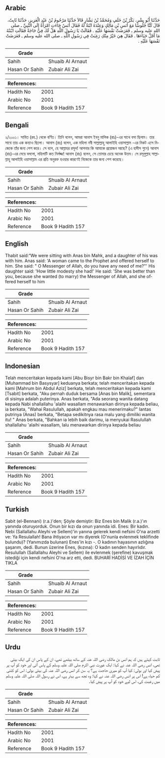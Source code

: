 ## Arabic


<div dir="rtl" lang="ar" style={{fontSize:'larger',backgroundColor:'#f8f9fa',padding:20}}>
حَدَّثَنَا أَبُو بِشْرٍ، بَكْرُ بْنُ خَلَفٍ وَمُحَمَّدُ بْنُ بَشَّارٍ قَالاَ حَدَّثَنَا مَرْحُومُ بْنُ عَبْدِ الْعَزِيزِ، حَدَّثَنَا ثَابِتٌ، قَالَ كُنَّا جُلُوسًا مَعَ أَنَسِ بْنِ مَالِكٍ وَعِنْدَهُ ابْنَةٌ لَهُ فَقَالَ أَنَسٌ جَاءَتِ امْرَأَةٌ إِلَى النَّبِيِّ ـ صلى الله عليه وسلم ـ فَعَرَضَتْ نَفْسَهَا عَلَيْهِ ‏.‏ فَقَالَتْ يَا رَسُولَ اللَّهِ هَلْ لَكَ فِيَّ حَاجَةٌ فَقَالَتِ ابْنَتُهُ مَا أَقَلَّ حَيَاءَهَا ‏.‏ فَقَالَ هِيَ خَيْرٌ مِنْكِ رَغِبَتْ فِي رَسُولِ اللَّهِ ـ صلى الله عليه وسلم ـ فَعَرَضَتْ نَفْسَهَا عَلَيْهِ ‏.‏
</div>
<div style={{backgroundColor:'#f8f9fa',padding:20, marginBottom: 10}}><table> <thead> <tr> <th>Grade</th> <th></th> </tr> </thead> <tbody> <tr><td>Sahih</td><td>Shuaib Al Arnaut</td></tr><tr><td>Hasan Or Sahih</td><td>Zubair Ali Zai</td></tr></tbody></table><table> <thead> <tr> <th>References:</th> <th></th> </tr> </thead> <tbody><tr><td>Hadith No</td><td>2001</td></tr><tr><td>Arabic No</td><td>2001</td></tr><tr><td>Reference</td><td>Book 9 Hadith 157</td></tr></tbody></table></div>

## Bengali


<div dir="ltr" lang="bn" style={{fontSize:'larger',backgroundColor:'#f8f9fa',padding:20}}>
২/২০০১। সাবিত (রহ.) থেকে বর্ণিত। তিনি বলেন, আমরা আনাস ইবনু মালিক (রাঃ)-এর সাথে বসা ছিলাম। তার সাথে তার এক কন্যাও ছিলো। আনাস (রাঃ) বলেন, এক মহিলা নবী সাল্লাল্লাহু আলাইহি ওয়াসাল্লাম -এর নিকট এসে নিজেকে তাঁর জন্য পেশ করে। সে বলে, হে আল্লাহর রসূল! আপনার কি আমাকে প্রয়োজন আছে? (এ হাদীস শুনে) আনাস (রাঃ)-এর মেয়ে বললো, মহিলাটি কত নির্লজ্জ! আনাস (রাঃ) বলেন, সে তোমার চেয়ে অনেক উত্তম। সে রসূলুল্লাহ সাল্লাল্লাহু আলাইহি ওয়াসাল্লাম এর প্রতি অনুরক্ত হওয়ার কারণেই নিজেকে তার জন্য পেশ করেছে।
</div>
<div style={{backgroundColor:'#f8f9fa',padding:20, marginBottom: 10}}><table> <thead> <tr> <th>Grade</th> <th></th> </tr> </thead> <tbody> <tr><td>Sahih</td><td>Shuaib Al Arnaut</td></tr><tr><td>Hasan Or Sahih</td><td>Zubair Ali Zai</td></tr></tbody></table><table> <thead> <tr> <th>References:</th> <th></th> </tr> </thead> <tbody><tr><td>Hadith No</td><td>2001</td></tr><tr><td>Arabic No</td><td>2001</td></tr><tr><td>Reference</td><td>Book 9 Hadith 157</td></tr></tbody></table></div>

## English


<div dir="ltr" lang="en" style={{fontSize:'larger',backgroundColor:'#f8f9fa',padding:20}}>
Thabit said:“We were sitting with Anas bin Mahk, and a daughter of his was with him. Anas said: 'A woman came to the Prophet and offered herself to him. She said: " O Messenger of Allah, do you have any need of me?"' His daughter said: 'How little modesty she had!' He said: 'She was better than you, because she wanted (to marry) the Messenger of Allah, and she offered herself to him
</div>
<div style={{backgroundColor:'#f8f9fa',padding:20, marginBottom: 10}}><table> <thead> <tr> <th>Grade</th> <th></th> </tr> </thead> <tbody> <tr><td>Sahih</td><td>Shuaib Al Arnaut</td></tr><tr><td>Hasan Or Sahih</td><td>Zubair Ali Zai</td></tr></tbody></table><table> <thead> <tr> <th>References:</th> <th></th> </tr> </thead> <tbody><tr><td>Hadith No</td><td>2001</td></tr><tr><td>Arabic No</td><td>2001</td></tr><tr><td>Reference</td><td>Book 9 Hadith 157</td></tr></tbody></table></div>

## Indonesian


<div dir="ltr" lang="id" style={{fontSize:'larger',backgroundColor:'#f8f9fa',padding:20}}>
Telah menceritakan kepada kami [Abu Bisyr bin Bakr bin Khalaf] dan [Muhammad bin Basysyar] keduanya berkata; telah menceritakan kepada kami [Mahrum bin Abdul Aziz] berkata, telah menceritakan kepada kami [Tsabit] berkata, "Aku pernah duduk bersama [Anas bin Malik], sementara di sisinya adalah puterinya. Anas berkata, "Ada seorang wanita datang kepada Nabi shallallahu 'alaihi wasallam menawarkan dirinya kepada beliau, ia berkata, "Wahai Rasulullah, apakah engkau mau menerimaku?" lantas putrinya (Anas) berkata, "Betapa sedikitnya rasa malu yang dimiliki wanita itu! " Anas berkata, "Bahkan ia lebih baik darimu, ia menyukai Rasulullah shallallahu 'alaihi wasallam, lalu menawarkan dirinya kepada beliau
</div>
<div style={{backgroundColor:'#f8f9fa',padding:20, marginBottom: 10}}><table> <thead> <tr> <th>Grade</th> <th></th> </tr> </thead> <tbody> <tr><td>Sahih</td><td>Shuaib Al Arnaut</td></tr><tr><td>Hasan Or Sahih</td><td>Zubair Ali Zai</td></tr></tbody></table><table> <thead> <tr> <th>References:</th> <th></th> </tr> </thead> <tbody><tr><td>Hadith No</td><td>2001</td></tr><tr><td>Arabic No</td><td>2001</td></tr><tr><td>Reference</td><td>Book 9 Hadith 157</td></tr></tbody></table></div>

## Turkish


<div dir="ltr" lang="tr" style={{fontSize:'larger',backgroundColor:'#f8f9fa',padding:20}}>
Sabit (el-Bennani) (r.a.)'den; Şöyle demiştir: Biz Enes bin Malik (r.a.)'ın yanında oturuyorduk. Onun bir kızı da onun yanında idi. Enes: Bir kadın. Nebi (Sallallahu Aleyhi ve Sellem)'in yanına gelerek kendi nefsini O'na arzetti ve: Ya Resulallah! Bana ihtiyacın var mı diyerek (O'nunla evlenmek teklifinde bulundu)? (Yanımızda bulunan) Enes'in kızı -. O kadının hayasının azlığına şaşarım, dedi. Bunun üzerine Enes, (kızına): O kadın senden hayırlıdır. Resulullah (Sallallahu Aleyhi ve Sellem) ile evlenmek (şerefine) kavuşmak istediği için kendi nefsini O'na arz etti, dedi. BUHARİ HADİSİ VE İZAH İÇİN TIKLA
</div>
<div style={{backgroundColor:'#f8f9fa',padding:20, marginBottom: 10}}><table> <thead> <tr> <th>Grade</th> <th></th> </tr> </thead> <tbody> <tr><td>Sahih</td><td>Shuaib Al Arnaut</td></tr><tr><td>Hasan Or Sahih</td><td>Zubair Ali Zai</td></tr></tbody></table><table> <thead> <tr> <th>References:</th> <th></th> </tr> </thead> <tbody><tr><td>Hadith No</td><td>2001</td></tr><tr><td>Arabic No</td><td>2001</td></tr><tr><td>Reference</td><td>Book 9 Hadith 157</td></tr></tbody></table></div>

## Urdu


<div dir="rtl" lang="ur" style={{fontSize:'larger',backgroundColor:'#f8f9fa',padding:20}}>
ثابت کہتے ہیں کہ ہم انس بن مالک رضی اللہ عنہ کے ساتھ بیٹھے تھے، ان کے پاس ان کی ایک بیٹی تھی، انس رضی اللہ عنہ نے کہا: ایک عورت نبی اکرم صلی اللہ علیہ وسلم کے پاس آئی اور خود کو آپ پر پیش کیا اور بولی: کیا آپ کو میری حاجت ہے؟ یہ سن کر انس رضی اللہ عنہ کی بیٹی بولی: اس کو کتنی کم حیاء ہے! اس پر انس رضی اللہ عنہ نے کہا: وہ تجھ سے بہتر ہے، اس نے رسول اللہ صلی اللہ علیہ وسلم میں رغبت کی، اس لیے خود کو آپ پر پیش کیا۔
</div>
<div style={{backgroundColor:'#f8f9fa',padding:20, marginBottom: 10}}><table> <thead> <tr> <th>Grade</th> <th></th> </tr> </thead> <tbody> <tr><td>Sahih</td><td>Shuaib Al Arnaut</td></tr><tr><td>Hasan Or Sahih</td><td>Zubair Ali Zai</td></tr></tbody></table><table> <thead> <tr> <th>References:</th> <th></th> </tr> </thead> <tbody><tr><td>Hadith No</td><td>2001</td></tr><tr><td>Arabic No</td><td>2001</td></tr><tr><td>Reference</td><td>Book 9 Hadith 157</td></tr></tbody></table></div>